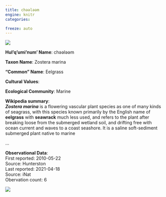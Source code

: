```yaml
---
title: chəәləәm
engine: knitr
categories:

freeze: auto
---
```

![](https://inaturalist-open-data.s3.amazonaws.com/photos/179257999/medium.jpg){fig-alt="chəәləәm - Eelgrass"}

**Hul'q'umi'num' Name**: chəәləәm



**Taxon Name**: Zostera marina

**"Common" Name**: Eelgrass

**Cultural Values**:  

::: {layout-nrow=1 style="width:60%"}

:::

**Ecological Community**: Marine

**Wikipedia summary**:  
<i><b>Zostera marina</b></i> is a flowering vascular plant species as one of many kinds of seagrass, with this species known primarily by the English name of <b>eelgrass</b> with <b>seawrack</b> much less used, and refers to the plant after breaking loose from the submerged wetland soil, and drifting free with ocean current and waves to a coast seashore. It is a saline soft-sediment submerged plant native to marine</p>...

**Observational Data**:   
First reported: 2010-05-22  
Source: Hunterston  
Last reported: 2021-04-18  
Source: iNat  
Obervation count: 6

![](community_dist.png)
